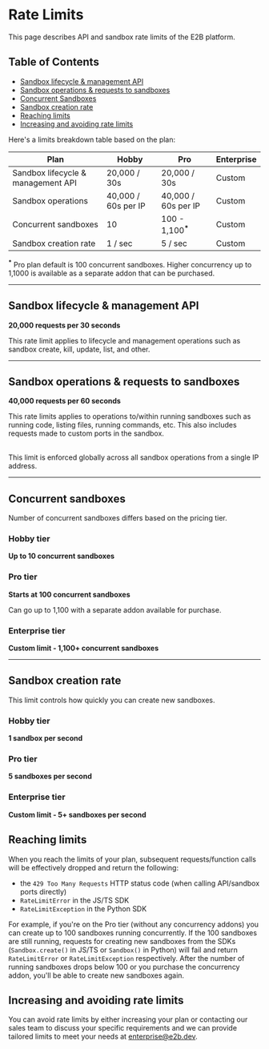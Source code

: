 # Rate Limits

This page describes API and sandbox rate limits of the E2B platform.

## Table of Contents

- [Sandbox lifecycle & management API](#sandbox-lifecycle-and-management-api)
- [Sandbox operations & requests to sandboxes](#sandbox-operations-and-requests-to-sandboxes)
- [Concurrent Sandboxes](#concurrent-sandboxes)
- [Sandbox creation rate](#sandbox-creation-rate)
- [Reaching limits](#reaching-limits)
- [Increasing and avoiding rate limits](#increasing-and-avoiding-rate-limits)

Here's a limits breakdown table based on the plan:

<table style={{ border: '2px solid #FFB766', borderCollapse: 'collapse' }}>
  <thead>
    <tr style={{ background: '#000', color: 'white' }}>
      <th style={{ textAlign: 'left', padding: '8px', borderRight: '2px solid #FFB766', border: '2px solid #FFB766' }}>Plan</th>
      <th style={{ textAlign: 'center', padding: '8px', borderRight: '2px solid #FFB766', border: '2px solid #FFB766' }}>Hobby</th>
      <th style={{ textAlign: 'center', padding: '8px', borderRight: '2px solid #FFB766', border: '2px solid #FFB766' }}>Pro</th>
      <th style={{ textAlign: 'center', padding: '8px', border: '2px solid #FFB766' }}>Enterprise</th>
    </tr>
  </thead>
  <tbody>
    <tr>
      <td style={{ fontWeight: 'bold', padding: '8px', borderRight: '2px solid #FFB766', border: '2px solid #FFB766' }}>Sandbox lifecycle &amp; management API</td>
      <td style={{ textAlign: 'center', padding: '8px', borderRight: '2px solid #FFB766', border: '2px solid #FFB766' }}>20,000 / 30s</td>
      <td style={{ textAlign: 'center', padding: '8px', borderRight: '2px solid #FFB766', border: '2px solid #FFB766' }}>20,000 / 30s</td>
      <td style={{ textAlign: 'center', padding: '8px', border: '2px solid #FFB766' }}>Custom</td>
    </tr>
    <tr>
      <td style={{ fontWeight: 'bold', padding: '8px', borderRight: '2px solid #FFB766', border: '2px solid #FFB766' }}>Sandbox operations</td>
      <td style={{ textAlign: 'center', padding: '8px', borderRight: '2px solid #FFB766', border: '2px solid #FFB766' }}>40,000 / 60s per IP</td>
      <td style={{ textAlign: 'center', padding: '8px', borderRight: '2px solid #FFB766', border: '2px solid #FFB766' }}>40,000 / 60s per IP</td>
      <td style={{ textAlign: 'center', padding: '8px', border: '2px solid #FFB766' }}>Custom</td>
    </tr>
    <tr>
      <td style={{ fontWeight: 'bold', padding: '8px', borderRight: '2px solid #FFB766', border: '2px solid #FFB766' }}>Concurrent sandboxes</td>
      <td style={{ textAlign: 'center', padding: '8px', borderRight: '2px solid #FFB766', border: '2px solid #FFB766' }}>10</td>
      <td style={{ textAlign: 'center', padding: '8px', borderRight: '2px solid #FFB766', border: '2px solid #FFB766' }}>100 - 1,100<b><sup>*</sup></b></td>
      <td style={{ textAlign: 'center', padding: '8px', border: '2px solid #FFB766' }}>Custom</td>
    </tr>
    <tr>
      <td style={{ fontWeight: 'bold', padding: '8px', borderRight: '2px solid #FFB766', border: '2px solid #FFB766' }}>Sandbox creation rate</td>
      <td style={{ textAlign: 'center', padding: '8px', borderRight: '2px solid #FFB766', border: '2px solid #FFB766' }}>1 / sec</td>
      <td style={{ textAlign: 'center', padding: '8px', borderRight: '2px solid #FFB766', border: '2px solid #FFB766' }}>5 / sec</td>
      <td style={{ textAlign: 'center', padding: '8px', border: '2px solid #FFB766' }}>Custom</td>
    </tr>
  </tbody>
</table>

<Note>
  <b><sup>*</sup></b> Pro plan default is 100 concurrent sandboxes. Higher concurrency up to 1,1000 is available as a separate addon that can be purchased.
</Note>

---

## Sandbox lifecycle & management API

**20,000 requests per 30 seconds**

This rate limit applies to lifecycle and management operations such as sandbox create, kill, update, list, and other.

---

## Sandbox operations & requests to sandboxes

**40,000 requests per 60 seconds**

This rate limits applies to operations to/within running sandboxes such as running code, listing files, running commands, etc.
This also includes requests made to custom ports in the sandbox.

<br/> This limit is enforced globally across all sandbox operations from a single IP address.

---

## Concurrent sandboxes

Number of concurrent sandboxes differs based on the pricing tier.

### Hobby tier
**Up to 10 concurrent sandboxes**

### Pro tier
**Starts at 100 concurrent sandboxes**

<Note>
Can go up to 1,100 with a separate addon available for purchase.
</Note>


### Enterprise tier
**Custom limit - 1,100+ concurrent sandboxes**

---

## Sandbox creation rate

This limit controls how quickly you can create new sandboxes.

### Hobby tier
**1 sandbox per second**


### Pro tier
**5 sandboxes per second**

### Enterprise tier
**Custom limit - 5+ sandboxes per second**

## Reaching limits

When you reach the limits of your plan, subsequent requests/function calls will be effectively dropped and return the following:
-  the `429 Too Many Requests` HTTP status code (when calling API/sandbox ports directly)
- `RateLimitError` in the JS/TS SDK
- `RateLimitException` in the Python SDK

For example, if you're on the Pro tier (without any concurrency addons) you can create up to 100 sandboxes running concurrently.
If the 100 sandboxes are still running, requests for creating new sandboxes from the SDKs (`Sandbox.create()` in JS/TS or `Sandbox()` in Python) will fail and return `RateLimitError` or `RateLimitException` respectively.
After the number of running sandboxes drops below 100 or you purchase the concurrency addon, you'll be able to create new sandboxes again.

## Increasing and avoiding rate limits

You can avoid rate limits by either increasing your plan or contacting our sales team to discuss your specific requirements and we can provide tailored limits to meet your needs at [enterprise@e2b.dev](mailto:enterprise@e2b.dev).